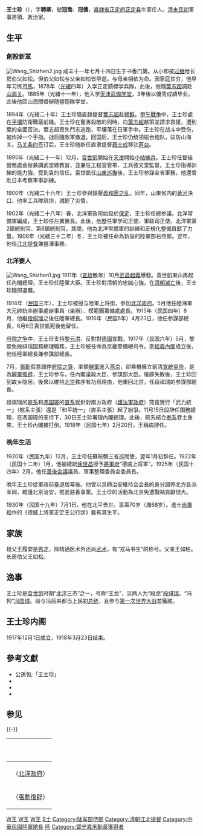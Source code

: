 {{不是|王世贞}}
{{for|民国时期电影摄影师|王士珍 (1901年)}}
{{Infobox_Person
|name=王士珍
|image=WangShizhen.jpg
|box_width=222px
|occupation=政治家
|period=[[19世纪|19世纪]]末[[20世纪|20世纪]]初
|birth_name=
|sex=男
|other_names=王聘卿、王龙 
|birth_date={{Birth date|1861|8|19}}
|birth_place=[[大清|大清]][[直隷省|直隷省]][[正定府|正定府]][[正定县|正定县]]
|death_date={{Death date and age|1930|7|1|1861|8|19}}
|death_place={{ROC}}[[北平|北平]]
|nationality={{QING}}（1861－1912）<br> {{ROC-1912}}（1912－1928）<br>{{ROC}}（1928－1930）
|residence=
|party=[[北洋军阀|北洋军阀]]
|religion=
|spouse=
|relatives=
|education=[[北洋武备学堂|北洋武备学堂]]<br>[[日本陸軍大學|日本陸軍大學]]
|past=新軍成員<br>陸軍大臣<br>陸軍總長<br>國務總理<br>北京[[电车|电车]]公司董事长
|work=
|award=
}}
'''王士珍'''（{{bd|1861年|8月19日|1930年|7月1日|W王}}），字'''聘卿'''，號'''冠喬'''、'''冠儒'''，[[直隷省|直隷省]][[正定府|正定府]][[正定县|正定县]]牛家庄人。[[清|清末]][[中華民国|民初]]軍事將領、政治家。

==生平==
===創設新軍===
[[File:Wang_Shizhen2.jpg|thumb]]
咸丰十一年七月十四日生于书香门第。从小即被[[过继|过继]]给长房伯父如松。但伯父如松与父亲如柏皆早逝。与母亲相依为命。因家庭贫穷，他早年习练[[弓馬|弓馬]]，1878年（[[光緒|光緒]]四年）入学正定鎮標学兵隊。此後，他隨[[葉志超|葉志超]]調赴[[山海关|山海关]]。1885年（光緒十一年），他入学[[天津武備学堂|天津武備学堂]]，3年後以優秀成績毕业。此後他回山海關督辦随營砲隊学堂。

1894年（光緒二十年）王士珍隨直隷提督[[葉志超|葉志超]]赴[[朝鮮|朝鮮]]。[[甲午戰争|甲午戰争]]中，王士珍處在[[平壤|平壤]]防衛戰最前綫。王士珍在奮勇殺敵的同時，向[[葉志超|葉志超]]献策並請求救援，遭到葉的全面否決。葉志超喪失鬥志逃跑，平壤落在日軍手中。王士珍在战斗中受伤，被炸掉一个手指。战后隨敗軍撤退。回国后，王士珍仍统领榆台炮队，驻防山海关。[[马关条约|马关条约]]签订后，王士珍随新任直隶提督[[聂士成|聂士成]]移驻[[芦台|芦台]]。

1895年（光緒二十一年）12月，[[袁世凱|袁世凱]]開始在[[天津|天津]]開始[[小站練兵|小站練兵]]。王士珍任督操營務處会辦兼講武堂總教習，並兼任工程営管帯、工兵德文堂監督。王士珍指導訓練的能力強，受到袁的信任。袁世凱任[[山東省_(清朝)|山東]][[巡撫|巡撫]]後，王士珍参謀全省軍務。他還曾赴日本考察軍事訓練。

1900年（光緒二十六年）王士珍參與鎮壓[[義和團之乱|義和團之乱]]。同年，山東省内的[[黄河|黄河]]決口，他率工兵隊筑垻，減輕了災情。

1902年（光緒二十八年）春，北洋軍政司始設於[[保定市|保定]]，王士珍任總参議。北洋常備軍編成，王士珍任左翼翼長。此後，他歷任軍学司正使、軍政司正使、北洋軍第2鎮統制官、第6鎮統制官。其間，他為北洋常備軍的訓練和正規化整備貢獻了力量。1906年（光緒三十二年）冬，王士珍被任命為新設的陸軍部右侍郎。翌年，他任[[江北提督|江北提督]]兼鹽漕事務。
===北洋要人===
[[File:Wang_Shizhen1.jpg|thumb]]
1911年（[[宣統|宣統]]散年）10月[[武昌起義|武昌起義]]爆發。袁世凱東山再起任內閣總理，王士珍任陸軍大臣。王士珍對清朝的忠誠心強，在[[清朝滅亡|清朝滅亡]]後，王士珍隨即退職。

1914年（[[民国紀元|民国]]三年），王士珍被授与陸軍上将銜，參加[[北洋政府|北洋政府]]。5月他任陸海軍大元帥統率辦事處辦事員（坐辦）、模範團籌備處處長。1915年（民国四年）8月，他繼[[段祺瑞|段祺瑞]]之後任陸軍總長。1916年（民国5年）4月23日，他任参謀部總長，6月6日袁世凱死後他留任。

[[府院之争|府院之争]]中，王士珍支持[[黎元洪|黎元洪]]，反對對[[德國|德國]]宣戰。1917年（民国六年）5月，黎罷免段祺瑞国務總理職務，王士珍被任命為京畿警備總司令。[[李經羲內閣|李經羲內閣]]成立後，他任陸軍總長兼参謀部總長。

7月，[[張勳|張勳]]假意調停[[府院之爭|府院之爭]]，率領[[辮軍|辮軍]]進入[[燕京|燕京]]，卻乘機擁立前清[[宣統皇帝|宣統皇帝]]，是為[[辮軍復辟|辮軍復辟]]，王士珍参与，任內閣議政大臣、参謀部大臣。復辟失敗後，王士珍回到故乡隐居。後來以維持[[北京市|北京]]秩序有功爲理由，他重回北京，任段祺瑞的参謀部總長。

段祺瑞的[[皖系|皖系]]和[[馮国璋|馮国璋]]的[[直系|直系]]就針對南方政府（[[護法軍政府|護法軍政府]]）究竟實行「武力統一」（皖系主張）還是「和平統一」（直系主張）起了紛爭。11月15日段辞任国務總理，在馮国璋的支持下，30日王士珍署理內閣總理。此後，皖系結合[[奉系|奉系]]卷土重來，王士珍內閣被打倒。1918年（民国七年）2月20日，王稱病辞任。
===晩年生活===
1920年（民国九年）12月，王士珍任蘇皖贛三省巡閲使，翌年1月初辞任。1922年（民国十二年）1月，他被總統[[徐世昌|徐世昌]]授予[[北洋將軍府|將軍府]]“德威上将軍”。1925年（民国十四年）2月，他任[[善後会議|善後会議]]議員、軍事整理委員会委員長。

晩年王士珍從軍政前臺退居幕後。他曾以京師治安維持会会長的身分調停北方各派军阀，維護北京治安，推進慈善事業。王士珍的活動為北京免遭戰禍貢獻很大。

1930年（民国十九年）7月1日，他在北平去世。享壽70岁（滿68岁）。進士[[尚秉和|尚秉和]]作的《德威上將軍正定王公行狀》載有其生平。

== 家族 ==
祖父王履安是[[秀才|秀才]]，除精通医术外还尚[[武术|武术]]，有“戎马书生”的称号。父亲王如柏。长房伯父王如松。

==逸事==
王士珍是[[袁世凯|袁世凯]]时期“[[北洋|北洋]]三杰”之一，号称“王龙”，另两人为“段虎”[[段祺瑞|段祺瑞]]、“冯狗”[[冯国璋|冯国璋]]。段与冯后来都当上民初[[中华民国国家元首列表|总统]]，且参与[[第一次世界大战|第一次世界大战]]並獲胜。

==王士珍内阁==
{{main|王士珍内阁}}
1917年12月1日成立，1918年3月23日结束。

==參考文獻==
{{Commonscat|Wang Shizhen}}
<references />
*公孫訇;「王士珍」{{Cite book<!--|和書-->|author = [[中国社会科学院|中国社会科学院]]近代史研究所|title = 民国人物傳 第7卷|year = 1993|publisher = [[中華書局|中華書局]]|isbn = 7-101-01052-0}}
*{{Cite book<!--|和書-->|author = 徐友春主編|title = 民国人物大辞典 増訂版|year = 2007|publisher = 河北人民出版社|isbn = 978-7-202-03014-1}}
*{{Cite book<!--|和書-->|author = 劉寿林等編|title = 民国職官年表|year = 1995|publisher = 中華書局|isbn = 7-101-01320-1}}
*{{Cite book<!--|和書-->|author = 胡健國|title = 國史館現藏民國人物傳記史料彙編|year = 2001|publisher = 國史館|isbn = }}
==参见==
{{並稱|北洋三傑|[[王士珍|王士珍]]、[[段祺瑞|段祺瑞]]、[[馮國璋|馮國璋]]}}
{{-}}
{| class="wikitable" style="margin:0 auto"
|- 
!　{{QIN1890}}
{{先代次代|陸軍部大臣|<small>1911年－1912年</small>|[[蔭昌|蔭昌]]|（廢止）}}
|- 
!　{{CHN1912}}（[[北洋政府|北洋政府]]）
{{先代次代|陸軍總長|<small>1915年8月－1916年4月</small>|[[段祺瑞|段祺瑞]]|[[段祺瑞|段祺瑞]]}}
{{先代次代|参謀總長|<small>1916年6月－1917年12月<br>（至1917年6月為代理）</small>|[[段祺瑞|段祺瑞]]|[[蔭昌|蔭昌]]}}
{{先代次代|陸軍總長|<small>1917年6月－7月</small>|[[段祺瑞|段祺瑞]]|[[段祺瑞|段祺瑞]]}}
{{先代次代|臨時[[中華民國國務總理|国務總理]]|<small>1917年11月－1918年3月<br>（至1918年2月為[[錢能訓|錢能訓]]代行）</small>|[[汪大燮|汪大燮]]|[[段祺瑞|段祺瑞]]}}
{{先代次代|陸軍總長|<small>1917年11月－12月</small>|[[段祺瑞|段祺瑞]]|[[段芝貴|段芝貴]]}}
{{先代次代|蘇皖贛三省巡閲使|<small>1920年12月－1921年1月</small>|[[李純_(民国)|李純]]|[[齊燮元|齊燮元]]}}
|-
!　{{QIN1890}}（[[張勳復辟|張勳復辟]]）
{{先代次代|內閣議政大臣<br>兼参謀部大臣|<small>1917年7月</small>|（創設）|（廢止）}}
|}
{{中華民國國務總理}}
{{北洋将军府上将军}}
{{巡閱使}}
{{北平市市长}}
{{DEFAULTSORT:Wang王}}
[[Category:中華民國國務總理|W王]]
[[Category:中華民國大陸時期政治人物|W王]]
[[Category:正定人|W王]]
[[Category:王姓|S士]]
[[Category:陆军部侍郎|Category:陆军部侍郎]]
[[Category:清朝江北提督|Category:清朝江北提督]]
[[Category:中華民國陸軍總長|Category:中華民國陸軍總長]]
[[Category:國立故宮博物院院長|陸]]
[[Category:寶光嘉禾勳章獲得者|Category:寶光嘉禾勳章獲得者]]